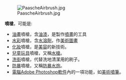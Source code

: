 [[File:PaascheAirbrush.jpg|thumb]]

'''噴槍'''，可能是:

* [[油畫|油畫]]噴槍，含[[油漆|油漆]]，是製作[[噴畫|噴畫]]的工具
* [[水彩|水彩]]噴槍，含[[水|水]][[溶劑|溶劑]]，作[[美術|美術]][[圖畫|圖畫]]
* [[化妝|化妝]]噴槍，是[[美容|美容]]的新技術。
* [[兒童|兒童]][[玩具|玩具]]噴槍，又稱[[水槍|水槍]]。
* [[洗街|洗街]]噴槍，代替洗地清潔用的刷子。
* [[防暴|防暴]]噴槍，又稱[[防暴水炮|防暴水炮]]。
* [[電腦|電腦]][[Adobe_Photoshop|Adobe Photoshop]][[軟件|軟件]]內的一項功能，如[[美術|美術]][[噴筆|噴筆]]。

{{disambig|cat=二字消歧义}}